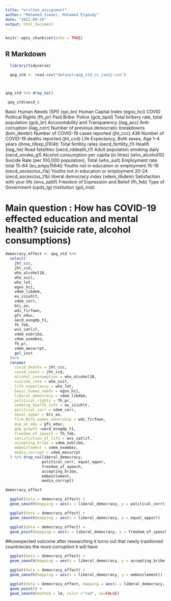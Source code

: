 ```yaml
---
title: "written_assignment"
author: "Mohamed Ismael, Mohamed Elgendy"
date: "2022-09-20"
output: html_document
---
```


```r
knitr::opts_chunk$set(echo = TRUE)
```

## R Markdown

```r
  library(tidyverse)
```

```r
  qog_std <- read.csv("dataset/qog_std_cs_jan22.csv")



qog_std %>% drop_na()
```
```r
 qog_std$oecd_c
```
Basic Human Needs (SPI) (spi_bn)
Human Capital Index (egov_hci)
COVID
Political Rights (fh_pr)
Paid Bribe: Police (gcb_bpol)
Total bribery rate, total population (gcb_br)
Accountability and Transparency (iiag_acc)
Anti-corruption (iiag_corr)
Number of previous democratic breakdowns (bmr_dembr)
Number of COVID-19 cases reported (jht_ccc) 436
Number of COVID-19 deaths reported (jht_ccd)
Life Expectancy, Both sexes, Age 1-4 years (ihme_lifexp_0104t)
Total fertility rates (oecd_fertility_t1)
Health (iiag_he)
Road fatalities (oecd_rddeath_t1)
Adult population smoking daily (oecd_smoke_g1)
Alcohol consumption per capita (in litres) (who_alcohol10)
Suicide Rate (per 100,000 population), Total (who_suit)
Employment rate total 15-64 (eu_empy1564t)
Youths not in education or employment 15-19 (oecd_socexclus_t1a)
Youths not in education or employment 20-24 (oecd_socexclus_t1b)
liberal democracy index (vdem_libdem)
Satisfaction with your life (wvs_satlif)
Freedom of Expression and Belief (fh_feb)
Type of Government (cpds_tg)
Institution (gol_inst) 

# Main question : How has COVID-19 effected education and mental health? (suicide rate, alcohol consumptions)


```r
democracy_effect <- qog_std %>%
  select(
    jht_ccc,
    jht_ccd,
    who_alcohol10,
    who_suit,
    who_let,
    egov_hci,
    vdem_libdem,
    eu_isiuhlt,
    vdem_corr,
    bti_eo,
    wdi_firfown,
    gfs_educ,
    oecd_evogdp_t1,
    fh_feb,
    wvs_satlif,
    vdem_exbribe,
    vdem_exembez,
    fh_pr,
    vdem_mecorrpt,
    gol_inst
  )%>%
  rename(
    covid_deaths = jht_ccc,
    covid_cases = jht_ccd,
    alcohol_consumption = who_alcohol10,
    suicide_rate = who_suit,
    life_expectancy = who_let,
    basic_human_needs = egov_hci,
    liberal_democracy = vdem_libdem,
    political_rights = fh_pr,
    seeking_health_info = eu_isiuhlt,
    political_corr = vdem_corr,
    equal_oppor = bti_eo,
    firm_With_women_ownership = wdi_firfown,
    exp_on_edu = gfs_educ,
    gdp_growth =oecd_evogdp_t1,
    freedom_of_speech = fh_feb,
    satisfiction_of_life = wvs_satlif,
    accepting_bribe = vdem_exbribe,
    embezzlement = vdem_exembez,
    media_corrupt = vdem_mecorrpt
  ) %>% drop_na(liberal_democracy, 
                political_corr, equal_oppor, 
                freedom_of_speech, 
                accepting_bribe, 
                embezzlement,
                media_corrupt)

democracy_effect
```
```r
  ggplot(data = democracy_effect) +
  geom_smooth(mapping = aes(x = liberal_democracy, y = political_corr))
```






```r
  ggplot(data = democracy_effect) +
  geom_smooth(mapping = aes(x = liberal_democracy, y = equal_oppor))

```
```r
  ggplot(data = democracy_effect) +
  geom_point(mapping = aes(x = liberal_democracy, y = freedom_of_speech)) 


```

##unexpected outcome after researching it turns out that newly trasitioned countriecies the more corruption it will have

```r
  ggplot(data = democracy_effect) +
  geom_smooth(mapping = aes(x = liberal_democracy, y = accepting_bribe))


```
```r
  ggplot(data = democracy_effect) +
  geom_smooth(mapping = aes(x = liberal_democracy, y = embezzlement))

```
```r
  ggplot(data = democracy_effect, mapping = aes(x = liberal_democracy, y = freedom_of_speech)) +
  geom_point() +
  geom_smooth(method = lm, color ="red", se=FALSE)


```




